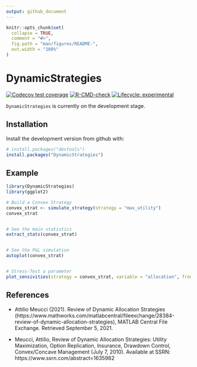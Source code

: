 ```yaml
---
output: github_document
---
```


<!-- README.md is generated from README.Rmd. Please edit that file -->

```r
knitr::opts_chunk$set(
  collapse = TRUE,
  comment = "#>",
  fig.path = "man/figures/README-",
  out.width = "100%"
)
```

# DynamicStrategies

<!-- badges: start -->
[![Codecov test coverage](https://codecov.io/gh/Reckziegel/DynamicStrategies/branch/main/graph/badge.svg)](https://codecov.io/gh/Reckziegel/DynamicStrategies?branch=main)
[![R-CMD-check](https://github.com/Reckziegel/DynamicStrategies/workflows/R-CMD-check/badge.svg)](https://github.com/Reckziegel/DynamicStrategies/actions)
[![Lifecycle: experimental](https://img.shields.io/badge/lifecycle-experimental-orange.svg)](https://lifecycle.r-lib.org/articles/stages.html#experimental)
<!-- badges: end -->

`DynamicStrategies` is currently on the development stage. 

## Installation

Install the development version from github with:

``` r
# install.packages("devtools")
install.packages("DynamicStrategies")
```

## Example

```r
library(DynamicStrategies)
library(ggplot2)

# Build a Convex Strategy
convex_strat <- simulate_strategy(strategy = "max_utility")
convex_strat


# See the main statistics
extract_stats(convex_strat)


# See the P&L simulation
autoplot(convex_strat)


# Stress-Test a parameter
plot_sensivities(strategy = convex_strat, variable = "allocation", from = 0, to = 1, size = 20)
```


## References

- Attilio Meucci (2021). Review of Dynamic Allocation Strategies (https://www.mathworks.com/matlabcentral/fileexchange/28384-review-of-dynamic-allocation-strategies), MATLAB Central File Exchange. Retrieved September 5, 2021.

- Meucci, Attilio, Review of Dynamic Allocation Strategies: Utility Maximization, Option Replication, Insurance, Drawdown Control, Convex/Concave Management (July 7, 2010). Available at SSRN: https://www.ssrn.com/abstract=1635982
